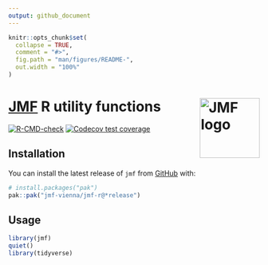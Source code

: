 ```yaml
---
output: github_document
---
```


<!-- README.md is generated from README.Rmd. Please edit that file -->

```r
knitr::opts_chunk$set(
  collapse = TRUE,
  comment = "#>",
  fig.path = "man/figures/README-",
  out.width = "100%"
)
```

# [JMF](https://jmf.univie.ac.at/) R utility functions <a href="https://jmf-vienna.github.io/jmf-r/"><img src="man/figures/logo.png" align="right" height="120" alt="JMF logo" /></a>

<!-- badges: start -->
[![R-CMD-check](https://github.com/jmf-vienna/jmf-r/actions/workflows/R-CMD-check.yaml/badge.svg)](https://github.com/jmf-vienna/jmf-r/actions/workflows/R-CMD-check.yaml)
[![Codecov test coverage](https://codecov.io/gh/jmf-vienna/jmf-r/branch/main/graph/badge.svg)](https://app.codecov.io/gh/jmf-vienna/jmf-r?branch=main)
<!-- badges: end -->

## Installation

You can install the latest release of `jmf` from [GitHub](https://github.com/jmf-vienna/jmf-r/) with:

```r
# install.packages("pak")
pak::pak("jmf-vienna/jmf-r@*release")
```

## Usage

```r
library(jmf)
quiet()
library(tidyverse)
```

```r
```

